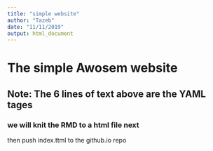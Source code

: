 ---
title: "simple website"
author: "Tazeb"
date: "11/11/2019"
output: html_document
---
# The simple Awosem website
## Note: The 6 lines of text above are the YAML tages
### we will knit the RMD to a html file next
then push index.ttml to the github.io repo